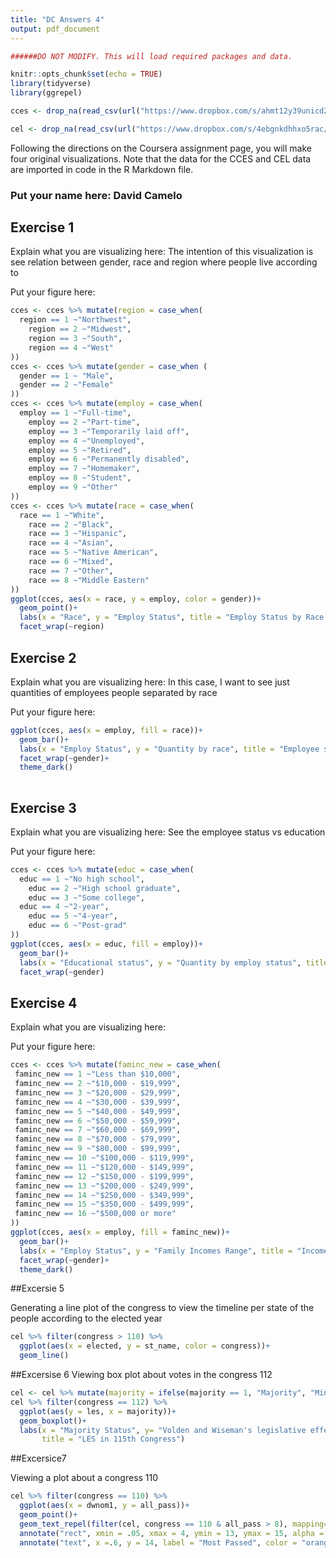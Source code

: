 ---
title: "DC Answers 4"
output: pdf_document
---

```{r setup, include=FALSE}

######DO NOT MODIFY. This will load required packages and data.

knitr::opts_chunk$set(echo = TRUE)
library(tidyverse)
library(ggrepel)

cces <- drop_na(read_csv(url("https://www.dropbox.com/s/ahmt12y39unicd2/cces_sample_coursera.csv?raw=1"), show_col_types = FALSE))

cel <- drop_na(read_csv(url("https://www.dropbox.com/s/4ebgnkdhhxo5rac/cel_volden_wiseman%20_coursera.csv?raw=1")))

```

Following the directions on the Coursera assignment page, you will make four original visualizations. Note that the data for the CCES and CEL data are imported in code in the R Markdown file.

### Put your name here: David Camelo

## Exercise 1

Explain what you are visualizing here:
The intention of this visualization is see relation between gender, race and region where people live according to 

Put your figure here:

```{r exercise1,echo=FALSE}
cces <- cces %>% mutate(region = case_when(
  region == 1 ~"Northwest",
	region == 2 ~"Midwest",
	region == 3 ~"South",
	region == 4 ~"West"
))
cces <- cces %>% mutate(gender = case_when (
  gender == 1 ~ "Male", 
  gender == 2 ~"Female"
))
cces <- cces %>% mutate(employ = case_when(
  employ == 1 ~"Full-time",
	employ == 2 ~"Part-time",
	employ == 3 ~"Temporarily laid off",
	employ == 4 ~"Unemployed",
	employ == 5 ~"Retired",
	employ == 6 ~"Permanently disabled",
	employ == 7 ~"Homemaker",
	employ == 8 ~"Student",
	employ == 9 ~"Other"
))  
cces <- cces %>% mutate(race = case_when(
  race == 1 ~"White",
	race == 2 ~"Black",
	race == 3 ~"Hispanic",
	race == 4 ~"Asian",
	race == 5 ~"Native American",
	race == 6 ~"Mixed",
	race == 7 ~"Other",
	race == 8 ~"Middle Eastern"
))
ggplot(cces, aes(x = race, y = employ, color = gender))+
  geom_point()+
  labs(x = "Race", y = "Employ Status", title = "Employ Status by Race by Gender and Region")+
  facet_wrap(~region)

```

## Exercise 2

Explain what you are visualizing here:
In this case, I want to see just quantities of employees people separated by race


Put your figure here:

```{r exercise2,echo=FALSE}
ggplot(cces, aes(x = employ, fill = race))+
  geom_bar()+
  labs(x = "Employ Status", y = "Quantity by race", title = "Employee stats by race and gender")+
  facet_wrap(~gender)+
  theme_dark()
  
```

## Exercise 3

Explain what you are visualizing here:
See the employee status vs education

Put your figure here:

```{r exercise3,echo=FALSE}
cces <- cces %>% mutate(educ = case_when(
  educ == 1 ~"No high school",
	educ == 2 ~"High school graduate",
	educ == 3 ~"Some college",
  educ == 4 ~"2-year",
	educ == 5 ~"4-year",
	educ == 6 ~"Post-grad"
))
ggplot(cces, aes(x = educ, fill = employ))+
  geom_bar()+
  labs(x = "Educational status", y = "Quantity by employ status", title = "Quantity employ status vs educational status")+
  facet_wrap(~gender)
```

## Exercise 4

Explain what you are visualizing here:

Put your figure here:

```{r exercise4,echo=FALSE}
cces <- cces %>% mutate(faminc_new = case_when(
 faminc_new == 1 ~"Less than $10,000",
 faminc_new == 2 ~"$10,000 - $19,999",
 faminc_new == 3 ~"$20,000 - $29,999",
 faminc_new == 4 ~"$30,000 - $39,999",
 faminc_new == 5 ~"$40,000 - $49,999",
 faminc_new == 6 ~"$50,000 - $59,999",
 faminc_new == 7 ~"$60,000 - $69,999",
 faminc_new == 8 ~"$70,000 - $79,999",
 faminc_new == 9 ~"$80,000 - $99,999",
 faminc_new == 10 ~"$100,000 - $119,999",
 faminc_new == 11 ~"$120,000 - $149,999",
 faminc_new == 12 ~"$150,000 - $199,999",
 faminc_new == 13 ~"$200,000 - $249,999",
 faminc_new == 14 ~"$250,000 - $349,999",
 faminc_new == 15 ~"$350,000 - $499,999",
 faminc_new == 16 ~"$500,000 or more"
))
ggplot(cces, aes(x = employ, fill = faminc_new))+
  geom_bar()+
  labs(x = "Employ Status", y = "Family Incomes Range", title = "Income Distribution per employ status")+
  facet_wrap(~gender)+
  theme_dark()
```
##Excersie 5

Generating a line plot of the congress to view the timeline per state of the
people according to the elected year

```{r exercise5,echo=FALSE}
cel %>% filter(congress > 110) %>%
  ggplot(aes(x = elected, y = st_name, color = congress))+
  geom_line()
```
##Excersise 6
Viewing box plot about votes in the congress 112


```{r exercise6,echo=FALSE}
cel <- cel %>% mutate(majority = ifelse(majority == 1, "Majority", "Minority"))
cel %>% filter(congress == 112) %>%
  ggplot(aes(y = les, x = majority))+
  geom_boxplot()+
  labs(x = "Majority Status", y= "Volden and Wiseman's legislative effective score",
       title = "LES in 115th Congress")

```
##Excersice7

Viewing a plot about a congress 110

```{r exercise7,echo=FALSE}

cel %>% filter(congress == 110) %>%
  ggplot(aes(x = dwnom1, y = all_pass))+
  geom_point()+
  geom_text_repel(filter(cel, congress == 110 & all_pass > 8), mapping=aes(x = dwnom1, y = all_pass, label = thomas_name))+
  annotate("rect", xmin = .05, xmax = 4, ymin = 13, ymax = 15, alpha = .2, fill = "orange")+
  annotate("text", x =.6, y = 14, label = "Most Passed", color = "orange")

```
